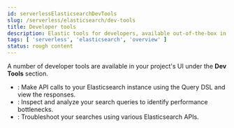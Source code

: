 ```yaml
---
id: serverlessElasticsearchDevTools
slug: /serverless/elasticsearch/dev-tools
title: Developer tools
description: Elastic tools for developers, available out-of-the-box in your Elastic UI
tags: [ 'serverless', 'elasticsearch', 'overview' ]
status: rough content
---
```



<RoughContent />

A number of developer tools are available in your project's UI under the **Dev Tools** section.

- <DocLink id="serverlessElasticsearchDevToolsConsole" text="Console"/>: Make API calls to your Elasticsearch instance using the Query DSL and view the responses.
- <DocLink id="serverlessElasticsearchDevToolsSearchProfiler" text="Search Profiler"/>: Inspect and analyze your search queries to identify performance bottlenecks.
- <DocLink id="serverlessElasticsearchDevToolsTroubleshooting" text="Troubleshooting"/>: Troubleshoot your searches using various Elasticsearch APIs.
